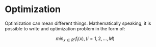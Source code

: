 # Optimization

Optimization can mean different things. Mathematically speaking, it is possible to write and optimization problem in the form of:

$$ min_{x \in R^n} f_{i}(x), (i=1, 2, \dots, M)$$

